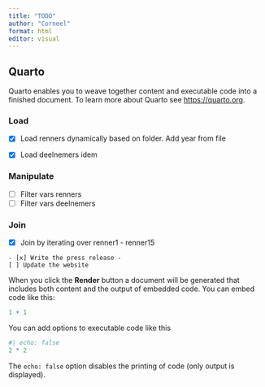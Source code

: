 ```yaml
---
title: "TODO"
author: "Corneel"
format: html
editor: visual
---
```


## Quarto

Quarto enables you to weave together content and executable code into a finished document. To learn more about Quarto see <https://quarto.org>.

### Load

-   [x] Load renners dynamically based on folder. Add year from file

-   [x] Load deelnemers idem

### Manipulate

-   [ ] Filter vars renners
-   [ ] Filter vars deelnemers

### Join

-   [x] Join by iterating over renner1 - renner15

```         
- [x] Write the press release - 
[ ] Update the website
```

When you click the **Render** button a document will be generated that includes both content and the output of embedded code. You can embed code like this:

```r
1 + 1
```

You can add options to executable code like this

```r
#| echo: false
2 * 2
```

The `echo: false` option disables the printing of code (only output is displayed).
